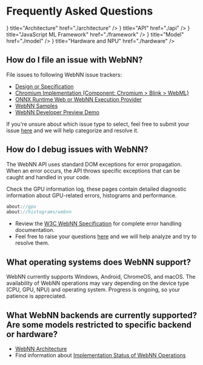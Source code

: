 
# Frequently Asked Questions

<Cards>
  <Cards.Card
    icon={<ArchitectureIcon />}
    title="Architecture"
    href="./architecture"
  />
  <Cards.Card
    icon={<ApiIcon />}
    title="API"
    href="./api"
  />
  <Cards.Card
    icon={<JsIcon />}
    title="JavaScript ML Framework"
    href="./framework"
  />
  <Cards.Card
    icon={<ModelIcon />}
    title="Model"
    href="./model"
  />
    <Cards.Card
    icon={<HardwareIcon />}
    title="Hardware and NPU"
    href="./hardware"
  />
</Cards>

## How do I file an issue with WebNN?

File issues to following WebNN issue trackers:

- [Design or Specification](https://github.com/webmachinelearning/webnn/issues)
- [Chromium Implementation (Component: Chromium > Blink > WebML)](https://issues.chromium.org/issues?q=status:open%20componentid:1456206&s=created_time:desc)
- [ONNX Runtime Web or WebNN Execution Provider](https://github.com/microsoft/onnxruntime/issues)
- [WebNN Samples](https://github.com/webmachinelearning/webnn-samples/issues)
- [WebNN Developer Preview Demo](https://github.com/microsoft/webnn-developer-preview/issues)

If you're unsure about which issue type to select, feel free to submit your issue [here](https://github.com/webmachinelearning/webnn-samples/issues) and we will help categorize and resolve it.

## How do I debug issues with WebNN?

The WebNN API uses standard DOM exceptions for error propagation. When an error occurs, the API throws specific exceptions that can be caught and handled in your code.

Check the GPU information log, these pages contain detailed diagnostic information about GPU-related errors, histograms and performance.

```javascript
about://gpu
about://histograms/webnn
```

- Review the [W3C WebNN Specification](https://www.w3.org/TR/webnn/) for complete error handling documentation.
- Feel free to raise your questions [here](https://github.com/webmachinelearning/webnn-samples/issues) and we will help analyze and try to resolve them.

## What operating systems does WebNN support?

WebNN currently supports Windows, Android, ChromeOS, and macOS. The availability of WebNN operations may vary depending on the device type (CPU, GPU, NPU) and operating system. Progress is ongoing, so your patience is appreciated.

## What WebNN backends are currently supported? Are some models restricted to specific backend or hardware?

- [WebNN Architecture](../learn/introduction#architecture)
- Find information about [Implementation Status of WebNN Operations](https://webmachinelearning.github.io/webnn-status/)
